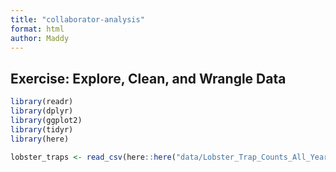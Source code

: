 ```yaml
---
title: "collaborator-analysis"
format: html
author: Maddy
---
```

## Exercise: Explore, Clean, and Wrangle Data

```r
library(readr)
library(dplyr)
library(ggplot2)
library(tidyr)
library(here)
```

```r
lobster_traps <- read_csv(here::here("data/Lobster_Trap_Counts_All_Years_20210519.csv"))
```





